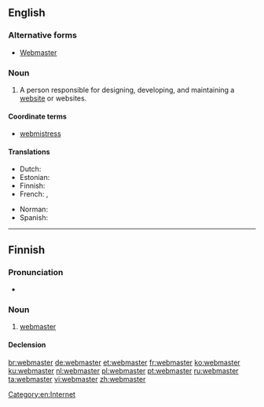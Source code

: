 ==English==

===Alternative forms===
* [[Webmaster]]

===Noun===
{{en-noun}}

# A person responsible for designing, developing, and maintaining a [[website]] or websites.

====Coordinate terms====
* [[webmistress]]

====Translations====
{{trans-top|the person responsible for maintaining a website}}
* Dutch: {{t+|nl|webmaster|m}}
* Estonian: {{t|et|veebmeister}}
* Finnish: {{t|fi|webmaster}}
* French: {{t+|fr|webmestre}}, {{t+|fr|webmaster}}
{{trans-mid}}
* Norman: {{t|nrf|maître-pêtre|m}}
* Spanish: {{t|es|webmaster|m}}
{{trans-bottom}}

[[Category:en:Internet]]

----

==Finnish==

===Pronunciation===
* {{IPA|/ˈʋe̞bˌmɑːst̪e̞r/|lang=fi}}

===Noun===
{{fi-noun}}

# [[#English|webmaster]]

====Declension====
{{fi-decl-paperi|webmaster|a|i=0}}

[[br:webmaster]]
[[de:webmaster]]
[[et:webmaster]]
[[fr:webmaster]]
[[ko:webmaster]]
[[ku:webmaster]]
[[nl:webmaster]]
[[pl:webmaster]]
[[pt:webmaster]]
[[ru:webmaster]]
[[ta:webmaster]]
[[vi:webmaster]]
[[zh:webmaster]]
